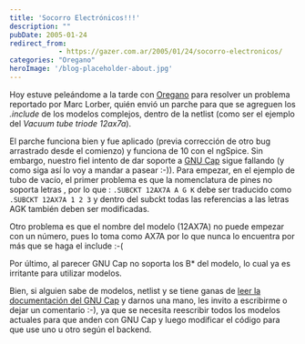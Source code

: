```yaml
---
title: 'Socorro Electrónicos!!!'
description: ""
pubDate: 2005-01-24
redirect_from: 
            - https://gazer.com.ar/2005/01/24/socorro-electronicos/
categories: "Oregano"
heroImage: '/blog-placeholder-about.jpg'
---
```

Hoy estuve peleándome a la tarde con [Oregano](http://oregano.gforge.lug.fi.uba.ar) para resolver un problema reportado por Marc Lorber, quién envió un parche para que se agreguen los _.include_ de los modelos complejos, dentro de la netlist (como ser el ejemplo del _Vacuum tube triode 12ax7a_).

El parche funciona bien y fue aplicado (previa corrección de otro bug arrastrado desde el comienzo) y funciona de 10 con el ngSpice. Sin embargo, nuestro fiel intento de dar soporte a [GNU Cap](http://www.gnu.org/software/gnucap/) sigue fallando (y como siga así lo voy a mandar a pasear :-)). Para empezar, en el ejemplo de tubo de vacío, el primer problema es que la nomenclatura de pines no soporta letras , por lo que : `.SUBCKT 12AX7A A G K` debe ser traducido como `.SUBCKT 12AX7A 1 2 3` y dentro del subckt todas las referencias a las letras AGK también deben ser modificadas.

Otro problema es que el nombre del modelo (12AX7A) no puede empezar con un número, pues lo toma como AX7A por lo que nunca lo encuentra por más que se haga el include :-(

Por último, al parecer GNU Cap no soporta los B\* del modelo, lo cual ya es irritante para utilizar modelos.

Bien, si alguien sabe de modelos, netlist y se tiene ganas de [leer la documentación del GNU Cap](http://www.gnu.org/software/gnucap/man/index.html) y darnos una mano, les invito a escribirme o dejar un comentario :-), ya que se necesita reescribir todos los modelos actuales para que anden con GNU Cap y luego modificar el código para que use uno u otro según el backend.
